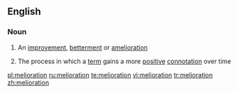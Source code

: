 ==English==

===Noun===
{{en-noun|-}}

# An [[improvement]], [[betterment]] or [[amelioration]]
#{{linguistics}} The process in which a [[term]] gains a more [[positive]] [[connotation]] over time

[[pl:melioration]]
[[ru:melioration]]
[[te:melioration]]
[[vi:melioration]]
[[tr:melioration]]
[[zh:melioration]]